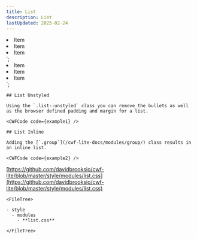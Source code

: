 ```yaml
---
title: List
description: List
lastUpdated: 2025-02-24
---
```



  <li>Item</li>
  <li>Item</li>
  <li>Item</li>
</li>`;

  <li>Item</li>
  <li>Item</li>
  <li>Item</li>
</li>`;

<Tabs>
  <TabItem label="Overview" icon="puzzle">
    
    ## List Unstyled

    Using the `.list--unstyled` class you can remove the bullets as well as the browser defined padding and margin for a list.

    <CWFCode code={example1} />

    ## List Inline

    Adding the [`.group`](/cwf-lite-docs/modules/group/) class results in an inline list.

    <CWFCode code={example2} />

  </TabItem>
  <TabItem label="Files" icon="list-format">

  [https://github.com/davidbrooksio/cwf-lite/blob/master/style/modules/list.css](https://github.com/davidbrooksio/cwf-lite/blob/master/style/modules/list.css)
  
    <FileTree>

    - style
      - modules
        - **list.css**

    </FileTree>
  </TabItem>
  <TabItem label="Stylesheet" icon="open-book">
    <Code code={cssExample} lang="css" />
  </TabItem>
</Tabs>
